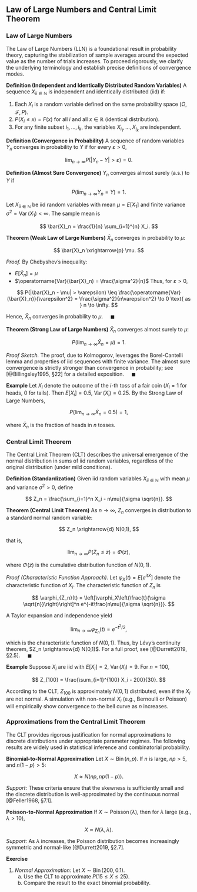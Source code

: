 ## Law of Large Numbers and Central Limit Theorem

### Law of Large Numbers

The Law of Large Numbers (LLN) is a foundational result in probability theory, capturing the stabilization of sample averages around the expected value as the number of trials increases. To proceed rigorously, we clarify the underlying terminology and establish precise definitions of convergence modes.

**Definition (Independent and Identically Distributed Random Variables)**
A sequence ${X_i}_{i \in \mathbb{N}}$ is independent and identically distributed (iid) if:

1. Each $X_i$ is a random variable defined on the same probability space $(\Omega, \mathcal{F}, P)$.
2. $P(X_i \leq x) = F(x)$ for all $i$ and all $x \in \mathbb{R}$ (identical distribution).
3. For any finite subset ${i_1,\dots,i_k}$, the variables $X_{i_1},\dots,X_{i_k}$ are independent.

**Definition (Convergence in Probability)**
A sequence of random variables $Y_n$ converges in probability to $Y$ if for every $\varepsilon > 0$,

$$
\lim_{n \to \infty} P(|Y_n - Y| > \varepsilon) = 0.
$$

**Definition (Almost Sure Convergence)**
$Y_n$ converges almost surely (a.s.) to $Y$ if

$$
P\left(\lim_{n \to \infty} Y_n = Y\right) = 1.
$$

Let ${X_i}_{i \in \mathbb{N}}$ be iid random variables with mean $\mu = E[X_1]$ and finite variance $\sigma^2 = \operatorname{Var}(X_1) < \infty$. The sample mean is

$$
\bar{X}_n = \frac{1}{n} \sum_{i=1}^{n} X_i.
$$

**Theorem (Weak Law of Large Numbers)**
$\bar{X}_n$ converges in probability to $\mu$:

$$
\bar{X}_n \xrightarrow{p} \mu.
$$

*Proof.*
By Chebyshev's inequality:

* $E[\bar{X}_n] = \mu$
* $\operatorname{Var}(\bar{X}_n) = \frac{\sigma^2}{n}$
  Thus, for $\varepsilon > 0$,

$$
P(|\bar{X}_n - \mu| > \varepsilon) \leq \frac{\operatorname{Var}(\bar{X}_n)}{\varepsilon^2} = \frac{\sigma^2}{n\varepsilon^2} \to 0 \text{ as } n \to \infty.
$$

Hence, $\bar{X}_n$ converges in probability to $\mu$.
$\quad\blacksquare$

**Theorem (Strong Law of Large Numbers)**
$\bar{X}_n$ converges almost surely to $\mu$:

$$
P\left(\lim_{n \to \infty} \bar{X}_n = \mu\right) = 1.
$$

*Proof Sketch.*
The proof, due to Kolmogorov, leverages the Borel-Cantelli lemma and properties of iid sequences with finite variance. The almost sure convergence is strictly stronger than convergence in probability; see [@Billingsley1995, §22] for a detailed exposition.
$\quad\blacksquare$

**Example**
Let $X_i$ denote the outcome of the $i$-th toss of a fair coin ($X_i = 1$ for heads, $0$ for tails). Then $E[X_i] = 0.5$, $\operatorname{Var}(X_i) = 0.25$. By the Strong Law of Large Numbers,

$$
P\left(\lim_{n \to \infty} \bar{X}_n = 0.5\right) = 1,
$$

where $\bar{X}_n$ is the fraction of heads in $n$ tosses.

### Central Limit Theorem

The Central Limit Theorem (CLT) describes the universal emergence of the normal distribution in sums of iid random variables, regardless of the original distribution (under mild conditions).

**Definition (Standardization)**
Given iid random variables ${X_i}_{i \in \mathbb{N}}$ with mean $\mu$ and variance $\sigma^2 > 0$, define

$$
Z_n = \frac{\sum_{i=1}^n X_i - n\mu}{\sigma \sqrt{n}}.
$$

**Theorem (Central Limit Theorem)**
As $n \to \infty$, $Z_n$ converges in distribution to a standard normal random variable:

$$
Z_n \xrightarrow{d} N(0,1),
$$

that is,

$$
\lim_{n \to \infty} P(Z_n \leq z) = \Phi(z),
$$

where $\Phi(z)$ is the cumulative distribution function of $N(0,1)$.

*Proof (Characteristic Function Approach).*
Let $\varphi_{X}(t) = E[e^{itX}]$ denote the characteristic function of $X_i$. The characteristic function of $Z_n$ is

$$
\varphi_{Z_n}(t) = \left[\varphi_X\left(\frac{t}{\sigma \sqrt{n}}\right)\right]^n e^{-it\frac{n\mu}{\sigma \sqrt{n}}}.
$$

A Taylor expansion and independence yield

$$
\lim_{n \to \infty} \varphi_{Z_n}(t) = e^{-t^2/2},
$$

which is the characteristic function of $N(0,1)$. Thus, by Lévy’s continuity theorem, $Z_n \xrightarrow{d} N(0,1)$. For a full proof, see [@Durrett2019, §2.5].
$\quad\blacksquare$

**Example**
Suppose $X_i$ are iid with $E[X_i]=2$, $\operatorname{Var}(X_i)=9$. For $n=100$,

$$
Z_{100} = \frac{\sum_{i=1}^{100} X_i - 200}{30}.
$$

According to the CLT, $Z_{100}$ is approximately $N(0,1)$ distributed, even if the $X_i$ are not normal. A simulation with non-normal $X_i$ (e.g., Bernoulli or Poisson) will empirically show convergence to the bell curve as $n$ increases.

### Approximations from the Central Limit Theorem

The CLT provides rigorous justification for normal approximations to discrete distributions under appropriate parameter regimes. The following results are widely used in statistical inference and combinatorial probability.

**Binomial-to-Normal Approximation**
Let $X \sim \operatorname{Bin}(n, p)$. If $n$ is large, $np > 5$, and $n(1-p) > 5$:

$$
X \approx N\left(np, np(1-p)\right).
$$

*Support:* These criteria ensure that the skewness is sufficiently small and the discrete distribution is well-approximated by the continuous normal [@Feller1968, §7.1].

**Poisson-to-Normal Approximation**
If $X \sim \operatorname{Poisson}(\lambda)$, then for $\lambda$ large (e.g., $\lambda > 10$),

$$
X \approx N(\lambda, \lambda).
$$

*Support:* As $\lambda$ increases, the Poisson distribution becomes increasingly symmetric and normal-like [@Durrett2019, §2.7].

**Exercise**

1. *Normal Approximation:*
   Let $X \sim \operatorname{Bin}(200, 0.1)$.
   (a) Use the CLT to approximate $P(15 \leq X \leq 25)$.
   (b) Compare the result to the exact binomial probability.

